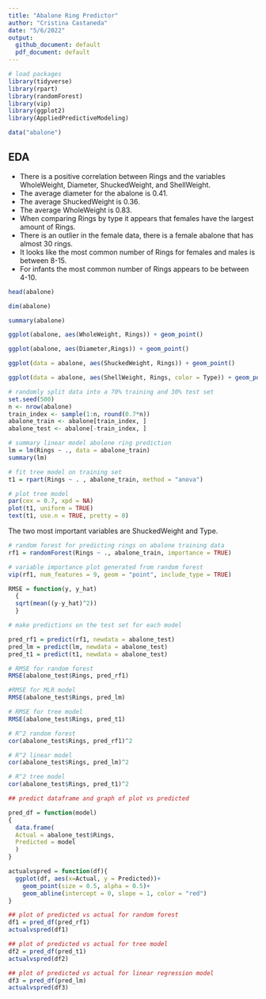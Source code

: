```yaml
---
title: "Abalone Ring Predictor"
author: "Cristina Castaneda"
date: "5/6/2022"
output:
  github_document: default
  pdf_document: default
---
```


```r
# load packages
library(tidyverse)
library(rpart)
library(randomForest)
library(vip)
library(ggplot2)
library(AppliedPredictiveModeling)
```




```r
data("abalone")
```

## EDA


* There is a positive correlation between Rings and the variables WholeWeight, Diameter, ShuckedWeight, and ShellWeight. 
* The average diameter for the abalone is 0.41. 
* The average ShuckedWeight is 0.36. 
* The average WholeWeight is 0.83. 
* When comparing Rings by type it appears that females have the largest amount of Rings. 
* There is an outlier in the female data, there is a female abalone that has almost 30 rings. 
* It looks like the most common number of Rings for females and males is between 8-15. 
* For infants the most common number of Rings appears to be between 4-10. 

```r
head(abalone)
```


```r
dim(abalone)
```

```r
summary(abalone)
```

```r
ggplot(abalone, aes(WholeWeight, Rings)) + geom_point()
```

```r
ggplot(abalone, aes(Diameter,Rings)) + geom_point()
```

```r
ggplot(data = abalone, aes(ShuckedWeight, Rings)) + geom_point()
```

```r
ggplot(data = abalone, aes(ShellWeight, Rings, color = Type)) + geom_point(size = 0.3, alpha = 0.7) + geom_smooth(method = "lm", se= FALSE)+ facet_wrap(~Type) 
```




```r
# randomly split data into a 70% training and 30% test set
set.seed(500)
n <- nrow(abalone)
train_index <- sample(1:n, round(0.7*n)) 
abalone_train <- abalone[train_index, ]
abalone_test <- abalone[-train_index, ]
```




```r
# summary linear model abolone ring prediction
lm = lm(Rings ~ ., data = abalone_train)
summary(lm)
```



```r
# fit tree model on training set
t1 = rpart(Rings ~ . , abalone_train, method = "anova")
```


```r
# plot tree model 
par(cex = 0.7, xpd = NA)
plot(t1, uniform = TRUE)
text(t1, use.n = TRUE, pretty = 0)
```


The two most important variables are ShuckedWeight and Type. 

```r
# random forest for predicting rings on abalone training data 
rf1 = randomForest(Rings ~ ., abalone_train, importance = TRUE)
```



```r
# variable importance plot generated from random forest
vip(rf1, num_features = 9, geom = "point", include_type = TRUE)
```




 
```r
RMSE = function(y, y_hat) 
  {
  sqrt(mean((y-y_hat)^2))
  }

```


```r
# make predictions on the test set for each model

pred_rf1 = predict(rf1, newdata = abalone_test)
pred_lm = predict(lm, newdata = abalone_test)
pred_t1 = predict(t1, newdata = abalone_test)
```


```r
# RMSE for random forest
RMSE(abalone_test$Rings, pred_rf1)
```

```r
#RMSE for MLR model
RMSE(abalone_test$Rings, pred_lm)
```

```r
# RMSE for tree model
RMSE(abalone_test$Rings, pred_t1)
```
```r
# R^2 random forest
cor(abalone_test$Rings, pred_rf1)^2
```
```r
# R^2 linear model
cor(abalone_test$Rings, pred_lm)^2
```

```r
# R^2 tree model
cor(abalone_test$Rings, pred_t1)^2
```



```r
## predict dataframe and graph of plot vs predicted

pred_df = function(model)
{
  data.frame(
  Actual = abalone_test$Rings,
  Predicted = model
  )
}

actualvspred = function(df){
  ggplot(df, aes(x=Actual, y = Predicted))+
    geom_point(size = 0.5, alpha = 0.5)+
    geom_abline(intercept = 0, slope = 1, color = "red")
}

```


```r
## plot of predicted vs actual for random forest 
df1 = pred_df(pred_rf1)
actualvspred(df1)
```


```r
## plot of predicted vs actual for tree model
df2 = pred_df(pred_t1)
actualvspred(df2)
```


```r
## plot of predicted vs actual for linear regression model
df3 = pred_df(pred_lm)
actualvspred(df3)
```



